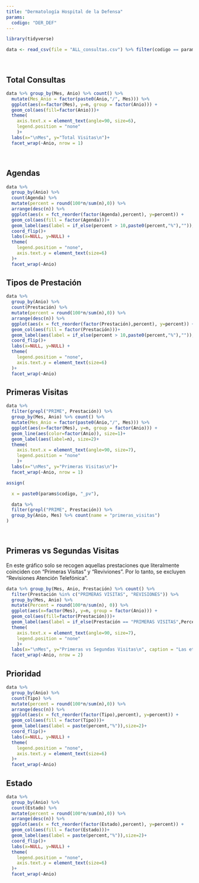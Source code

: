 ```yaml
---
title: "Dermatología Hospital de la Defensa"
params: 
  codigo: "DER_DEF"
---
```



```r
library(tidyverse)

```



```r

data <- read_csv(file = "ALL_consultas.csv") %>% filter(codigo == params$codigo)
```

<br>

## Total Consultas

```r

data %>% group_by(Mes, Anio) %>% count() %>%
  mutate(Mes_Anio = factor(paste0(Anio,"/", Mes))) %>%
  ggplot(aes(x=factor(Mes), y=n, group = factor(Anio))) +
  geom_col(aes(fill=factor(Anio)))+
  theme(
    axis.text.x = element_text(angle=90, size=6),
    legend.position = "none"
    )+
  labs(x="\nMes", y="Total Visitas\n")+
  facet_wrap(~Anio, nrow = 1)

```

<br>

## Agendas

```r

data %>% 
  group_by(Anio) %>%
  count(Agenda) %>%
  mutate(percent = round(100*n/sum(n),0)) %>%
  arrange(desc(n)) %>%
  ggplot(aes(x = fct_reorder(factor(Agenda),percent), y=percent)) +
  geom_col(aes(fill = factor(Agenda)))+
  geom_label(aes(label = if_else(percent > 10,paste0(percent,"%"),"")),size=2)+
  coord_flip()+
  labs(x=NULL, y=NULL) +
  theme(
    legend.position = "none",
    axis.text.y = element_text(size=6)
  )+
  facet_wrap(~Anio)


```


## Tipos de Prestación 

```r

data %>% 
  group_by(Anio) %>%
  count(Prestación) %>%
  mutate(percent = round(100*n/sum(n),0)) %>%
  arrange(desc(n)) %>%
  ggplot(aes(x = fct_reorder(factor(Prestación),percent), y=percent)) +
  geom_col(aes(fill = factor(Prestación)))+
  geom_label(aes(label = if_else(percent > 10,paste0(percent,"%"),"")),size=2)+
  coord_flip()+
  labs(x=NULL, y=NULL) +
  theme(
    legend.position = "none",
    axis.text.y = element_text(size=6)
  )+
  facet_wrap(~Anio)

```


## Primeras Visitas


```r


data %>% 
  filter(grepl("PRIME", Prestación)) %>%
  group_by(Mes, Anio) %>% count() %>%
  mutate(Mes_Anio = factor(paste0(Anio,"/", Mes))) %>%
  ggplot(aes(x=factor(Mes), y=n, group = factor(Anio))) +
  geom_line(aes(color=factor(Anio)), size=1)+
  geom_label(aes(label=n), size=2)+
  theme(
    axis.text.x = element_text(angle=90, size=7),
    legend.position = "none"
    )+
  labs(x="\nMes", y="Primeras Visitas\n")+
  facet_wrap(~Anio, nrow = 1)

```



```r

assign(

  x = paste0(params$codigo, "_pv"),

  data %>%
  filter(grepl("PRIME", Prestación)) %>%
  group_by(Anio, Mes) %>% count(name = "primeras_visitas")
)


```


<br>

## Primeras vs Segundas Visitas

En este gráfico solo se recogen aquellas prestaciones que literalmente coinciden con "Primeras Visitas" y "Reviviones". Por lo tanto, se excluyen "Revisiones Atención Telefónica".

```r

data %>% group_by(Mes, Anio, Prestación) %>% count() %>% 
  filter(Prestación %in% c("PRIMERAS VISITAS", "REVISIONES")) %>%
  group_by(Mes, Anio) %>% 
  mutate(Percent = round(100*n/sum(n), 0)) %>%
  ggplot(aes(x=factor(Mes), y=n, group = factor(Anio))) +
  geom_col(aes(fill=factor(Prestación)))+
  geom_label(aes(label = if_else(Prestación == "PRIMERAS VISITAS",Percent, NA)), size = 2)+
  theme(
    axis.text.x = element_text(angle=90, size=7),
    legend.position = "none"
    )+
  labs(x="\nMes", y="Primeras vs Segundas Visitas\n", caption = "Las etiquetas indican el porcentaje de primeras visitas para cada mes")+
  facet_wrap(~Anio, nrow = 2)

```



## Prioridad

```r

data %>% 
  group_by(Anio) %>%
  count(Tipo) %>%
  mutate(percent = round(100*n/sum(n),0)) %>%
  arrange(desc(n)) %>%
  ggplot(aes(x = fct_reorder(factor(Tipo),percent), y=percent)) +
  geom_col(aes(fill = factor(Tipo)))+
  geom_label(aes(label = paste(percent,"%")),size=2)+
  coord_flip()+
  labs(x=NULL, y=NULL) +
  theme(
    legend.position = "none",
    axis.text.y = element_text(size=6)
  )+
  facet_wrap(~Anio)

```


## Estado 

```r

data %>% 
  group_by(Anio) %>%
  count(Estado) %>%
  mutate(percent = round(100*n/sum(n),0)) %>%
  arrange(desc(n)) %>%
  ggplot(aes(x = fct_reorder(factor(Estado),percent), y=percent)) +
  geom_col(aes(fill = factor(Estado)))+
  geom_label(aes(label = paste(percent,"%")),size=2)+
  coord_flip()+
  labs(x=NULL, y=NULL) +
  theme(
    legend.position = "none",
    axis.text.y = element_text(size=6)
  )+
  facet_wrap(~Anio)
```




